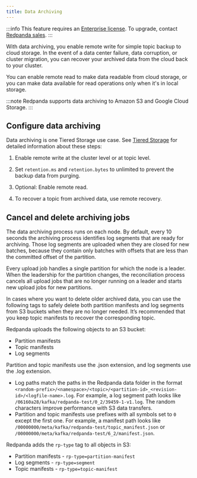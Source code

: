 ```yaml
---
title: Data Archiving
---
```


<head>
    <meta name="title" content="Data archiving | Redpanda Docs"/>
    <meta name="description" content="Set up data archiving on Redpanda."/>
</head>

:::info
This feature requires an [Enterprise license](../../introduction/licenses). To upgrade, contact [Redpanda sales](https://redpanda.com/try-redpanda?section=enterprise-cloud).
:::

With data archiving, you enable remote write for simple topic backup to cloud storage. In the event of a data center failure, data corruption, or cluster migration, you can recover your archived data from the cloud back to your cluster. 

You can enable remote read to make data readable from cloud storage, or you can make data available for read operations only when it's in local storage. 

:::note
Redpanda supports data archiving to Amazon S3 and Google Cloud Storage. 
:::

## Configure data archiving

Data archiving is one Tiered Storage use case. See [Tiered Storage](../../data-management/tiered-storage) for detailed information about these steps:

1. Enable remote write at the cluster level or at topic level. 

2. Set `retention.ms` and `retention.bytes` to unlimited to prevent the backup data from purging.
	
3. Optional: Enable remote read.
   
4. To recover a topic from archived data, use remote recovery.

## Cancel and delete archiving jobs

The data archiving process runs on each node. By default, every 10 seconds the archiving process identifies log segments that are ready for archiving. Those log segments are uploaded when they are closed for new batches, because they contain only batches with offsets that are less than the committed offset of the partition. 

Every upload job handles a single partition for which the node is a leader.
When the leadership for the partition changes, the reconciliation process cancels all upload jobs that are no longer running on a leader and starts new upload jobs for new partitions. 

In cases where you want to delete older archived data, you can use the following tags to safely delete both partition manifests and log segments from S3 buckets when they are no longer needed. It’s recommended that you keep topic manifests to recover the corresponding topic.

Redpanda uploads the following objects to an S3 bucket:
- Partition manifests
- Topic manifests
- Log segments

Partition and topic manifests use the .json extension, and log segments use the .log extension.
- Log paths match the paths in the Redpanda data folder in the format `<random-prefix>/<namespace>/<topic>/<partition-id>_<revision-id>/<logfile-name>.log`. For example, a log segment path looks like `/06160a28/kafka/redpanda-test/0_2/39459-1-v1.log`. The random characters improve performance with S3 data transfers. 
- Partition and topic manifests use prefixes with all symbols set to `0` except the first one. For example, a manifest path looks like `/00000000/meta/kafka/redpanda-test/topic_manifest.json` or `/00000000/meta/kafka/redpanda-test/6_2/manifest.json`.

Redpanda adds the `rp-type` tag to all objects in S3:
- Partition manifests - `rp-type=partition-manifest`
- Log segments - `rp-type=segment`
- Topic manifests - `rp-type=topic-manifest`
